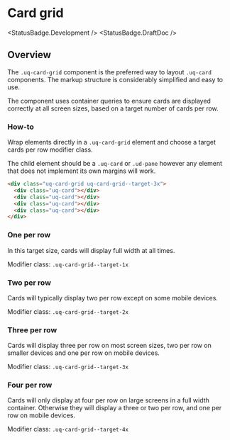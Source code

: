 
<Meta of={CardGridStories} />

# Card grid

<StatusBadge.Development />
<StatusBadge.DraftDoc />

## Overview

The `.uq-card-grid` component is the preferred way to layout `.uq-card`
components. The markup structure is considerably simplified and easy to use.

The component uses container queries to ensure cards are displayed correctly at
all screen sizes, based on a target number of cards per row.

### How-to

Wrap elements directly in a `.uq-card-grid` element and choose a
target cards per row modifier class.

The child element should be a `.uq-card` or `.ud-pane` however any element that
does not implement its own margins will work.

```html
<div class="uq-card-grid uq-card-grid--target-3x">
  <div class="uq-card"></div>
  <div class="uq-card"></div>
  <div class="uq-card"></div>
  <div class="uq-card"></div>
</div>
```

### One per row

In this target size, cards will display full width at all times.

Modifier class: `.uq-card-grid--target-1x`

<Canvas>
  <Story of={CardGridStories.OnePerRow} />
</Canvas>

### Two per row

Cards will typically display two per row except on some mobile devices.

Modifier class: `.uq-card-grid--target-2x`

<Canvas>
  <Story of={CardGridStories.TwoPerRow} />
</Canvas>

### Three per row

Cards will display three per row on most screen sizes, two per row on smaller
devices and one per row on mobile devices.

Modifier class: `.uq-card-grid--target-3x`

<Canvas>
  <Story of={CardGridStories.ThreePerRow} />
</Canvas>

### Four per row

Cards will only display at four per row on large screens in a full width
container. Otherwise they will display a three or two per row, and one per row
on mobile devices.

Modifier class: `.uq-card-grid--target-4x`

<Canvas>
  <Story of={CardGridStories.FourPerRow} />
</Canvas>
